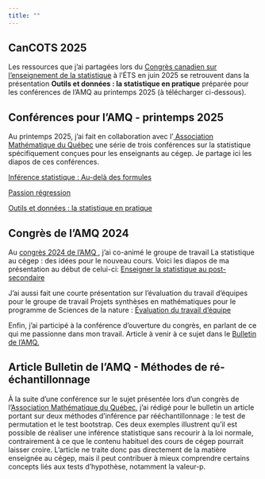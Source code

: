 ```yaml
---
title: ""
---
```


## CanCOTS 2025

Les ressources que j'ai partagées lors du <a href= "https://cancots.netlify.app/fr/" target = "_blank"> Congrès canadien sur l'enseignement de la statistique</a>  à l'ÉTS en juin 2025 se retrouvent dans la présentation **Outils et données : la statistique en pratique** préparée pour les conférences de l'AMQ au printemps 2025 (à télécharger ci-dessous).

## Conférences pour l'AMQ - printemps 2025

Au printemps 2025, j'ai fait en collaboration avec l'<a href= "https://www.amq.math.ca/" target = "_blank"> Association Mathématique du Québec</a> une série de trois conférences sur la statistique spécifiquement conçues pour les enseignants au cégep. Je partage ici les diapos de ces conférences.

[Inférence statistique : Au-delà des formules](https://www.dropbox.com/scl/fi/lou8zbv8x9wd8xa3x5fiy/ConferenceAMQ_1.pdf?rlkey=b0gu1bj6ed42r0baio54pladu&st=sao1se5n&dl=0){.dropbox target="_blank"}

[Passion régression](https://www.dropbox.com/scl/fi/zbxusge8rmmolv9oakbew/ConferenceAMQ_2.pdf?rlkey=2rk0c4if4xxgq20nja9ol6jc4&dl=0){.dropbox target="_blank"}

[Outils et données : la statistique en pratique](https://www.dropbox.com/scl/fi/bith8o8i8mjym2ua6ar6i/ConferenceAMQ_3.pdf?rlkey=zotwuj94w5jvvsyek0e4r38o7&dl=0){.dropbox target="_blank"}

## Congrès de l'AMQ 2024

Au <a href= "https://congres2024.amq.math.ca/" target = "_blank"> congrès 2024 de l'AMQ </a>, j'ai co-animé le groupe de travail La statistique au cégep : des idées pour le nouveau cours. Voici les diapos de ma présentation au début de celui-ci: [Enseigner la statistique au post-secondaire](https://www.dropbox.com/scl/fi/4nvyg99anq5a7zgk2mqgm/2024_AMQ_EnseignerStats_Charest.pdf?rlkey=bn9brz27m4qfrr0tari10kwxj&dl=0){.dropbox target="_blank"}

J'ai aussi fait une courte présentation sur l'évaluation du travail d'équipes pour le groupe de travail Projets synthèses en mathématiques pour le programme de Sciences de la nature : [Évaluation du travail d'équipe](https://www.dropbox.com/scl/fi/kpnpqxzs5hl1l3lt015z9/2024_AMQ_TravailEquipe_Charest.pdf?rlkey=cqkwhyi5mg5ey7lebght0quw0&dl=0){.dropbox target="_blank"}

Enfin, j'ai participé à la conférence d'ouverture du congrès, en parlant de ce qui me passionne dans mon travail. Article à venir à ce sujet dans le <a href= "https://www.amq.math.ca/bulletin/" target = "_blank"> Bulletin de l'AMQ. </a>

## Article Bulletin de l'AMQ - Méthodes de ré-échantillonnage

À la suite d’une conférence sur le sujet présentée lors d'un congrès de l’<a href="https://www.amq.math.ca/" target="_blank">Association Mathématique du Québec</a>, j’ai rédigé pour le bulletin un article portant sur deux méthodes d’inférence par rééchantillonnage : le test de permutation et le test bootstrap. Ces deux exemples illustrent qu’il est possible de réaliser une inférence statistique sans recourir à la loi normale, contrairement à ce que le contenu habituel des cours de cégep pourrait laisser croire. L’article ne traite donc pas directement de la matière enseignée au cégep, mais il peut contribuer à mieux comprendre certains concepts liés aux tests d’hypothèse, notamment la valeur-p.
